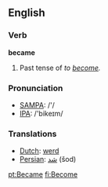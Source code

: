 ==English==

=== Verb ===
'''became'''
# Past tense of ''to [[become]].''

=== Pronunciation ===
*[[w:SAMPA|SAMPA]]: /'/
*[[w:IPA|IPA]]: /'bikeɪm/

=== Translations ===
*[[Dutch]]: [[werd]]
*[[Persian]]: [[شد]] (šod)

[[pt:Became]]
[[fi:Become]]